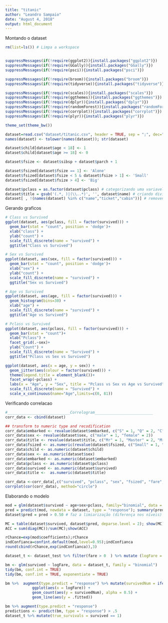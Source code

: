 ```yaml
---
title: "titanic"
author: "Leandro Sampaio"
date: "August 4, 2018"
output: html_document
---
```

Montando o dataset
```r

rm(list=ls()) # Limpa a workspace


suppressMessages(if(!require(ggplot2)){install.packages("ggplot2")})
suppressMessages(if(!require(GGally)){install.packages("GGally")})
suppressMessages(if(!require(psci)){install.packages("psci")})

suppressMessages(if(!require(broom)){install.packages("broom")})
suppressMessages(if(!require(tidyverse)){install.packages("tidyverse")})

suppressMessages(if(!require(scales)){install.packages("scales")})
suppressMessages(if(!require(ggthemes)){install.packages("ggthemes")})
suppressMessages(if(!require(dplyr)){install.packages("dplyr")})
suppressMessages(if(!require(randomForest)){install.packages("randomForest")})
suppressMessages(if(!require(corrplot)){install.packages("corrplot")})
suppressMessages(if(!require(plyr)){install.packages("plyr")})

theme_set(theme_bw())

dataset=read.csv("dataset/titanic.csv", header = TRUE, sep = ";", dec=",");
names(dataset) <- tolower(names(dataset)); str(dataset)

dataset$child[dataset$age < 18] <- 1
dataset$child[dataset$age >= 18] <- 0

dataset$fsize <- dataset$sibsp + dataset$parch + 1

dataset$fsized[dataset$fsize == 1] <- 'Alone'
dataset$fsized[dataset$fsize < 5 & dataset$fsize > 1] <- 'Small'
dataset$fsized[dataset$fsize > 4] <- 'Big'

dataset$pclass = as.factor(dataset$pclass) # categorizando uma variavel numerica
dataset$title = gsub('(.*, )|(\\..*)', '', dataset$name) # criando divisão por titulo do individuo
dataset[ , !(names(dataset) %in% c("name","ticket","cabin"))] # removendo as colunas desnecessarias
```
Gerando graficos
```r
# Class vs Survived
ggplot(dataset, aes(pclass, fill = factor(survived))) + 
  geom_bar(stat = "count", position = 'dodge')+
  xlab("class") +
  ylab("count") +
  scale_fill_discrete(name = "survived") + 
  ggtitle("Class vs Survived")

# Sex vs Survived
ggplot(dataset, aes(sex, fill = factor(survived))) + 
  geom_bar(stat = "count", position = 'dodge')+
  xlab("sex") +
  ylab("count") +
  scale_fill_discrete(name = "survived") + 
  ggtitle("Sex vs Survived")

# Age vs Survived
ggplot(dataset, aes(age, fill = factor(survived))) + 
  geom_histogram(bins=30) + 
  xlab("age") +
  scale_fill_discrete(name = "survived") + 
  ggtitle("Age vs Survived")

# Pclass vs Survived
ggplot(dataset, aes(pclass, fill = factor(survived))) + 
  geom_bar(stat = "count")+
  xlab("Pclass") +
  facet_grid(.~sex)+
  ylab("Count") +
  scale_fill_discrete(name = "Survived") + 
  ggtitle("Pclass vs Sex vs Survived")

ggplot(dataset, aes(x = age, y = sex)) + 
  geom_jitter(aes(colour = factor(survived))) + 
  theme(legend.title = element_blank())+
  facet_wrap(~pclass) + 
  labs(x = "Age", y = "Sex", title = "Pclass vs Sex vs Age vs Survived")+
  scale_fill_discrete(name = "Survived") + 
  scale_x_continuous(name="Age",limits=c(0, 81))

```
Verificando correlacao
```r

#____________________________Correlogram__________________________
corr_data <- cbind(dataset)

## transform to numeric type and recodification
corr_data$embarked <- revalue(dataset$embarked, c("S" = 1, "Q" = 2, "C" = 3))
corr_data$sex <- revalue(dataset$sex, c("male" = 1, "female" = 2))
corr_data$title <- revalue(dataset$title, c("Mr" = 1, "Master" = 2, "Mrs" = 3,"Miss" = 4))
corr_data$fsized <- as.numeric(revalue(dataset$fsized, c("Small" = 1, "Alone" = 2, "Big" = 3)))
corr_data$child <- as.numeric(dataset$child)
corr_data$sex <- as.numeric(dataset$sex)
corr_data$embarked <- as.numeric(dataset$embarked)
corr_data$pclass <- as.numeric(dataset$pclass)
corr_data$survived <- as.numeric(dataset$survived)
corr_data$title <-  as.numeric(dataset$title)

corr_data <-corr_data[,c("survived", "pclass", "sex", "fsized", "fare", "embarked","title", "child")]
corrplot(cor(corr_data), method="circle")
```

Elaborando o modelo
```r
mod = glm(dataset$survived ~ age+sex+pclass, family="binomial", data = dataset); summary(mod)
pred = predict(mod, newdata = dataset, type = "response"); summary(pred)
dataset$pred = pred > 0.50 # faz a limiarização (diferença nos níveis)

MC = table(dataset$survived, dataset$pred, deparse.level = 2); show(MC)# montar a matriz de confusão  
ACC = sum(diag(MC))/sum(MC);show(ACC)

rChance=exp(mod$coefficients);rChance
indConfianca=confint.default(mod,level=0.95);indConfianca
round(cbind(rChance,exp(indConfianca)),3)
```

```r
dataset_t <- dataset_test %>% filter(fare > 0  ) %>% mutate (logFare = log(fare), survived = as.factor (survived))

bm <- glm(survived ~ logFare, data = dataset_t, family = "binomial")
tidy(bm, conf.int = TRUE)
tidy(bm, conf.int = TRUE, exponentiate = TRUE)

bm %>%  augment(type.predict = "response") %>% mutate(survivedNum = ifelse(survived == "1", 1, 0)) %>% 
            ggplot(aes(x = logFare)) +
            geom_count(aes(y = survivedNum), alpha = 0.5) +
            geom_line(aes(y = .fitted))
```

```r
bm %>% augment(type.predict = "response")
predictions <- predict(bm, type = "response") > .5
dataset_t %>% mutate(true_survivals = survived == 1)
```